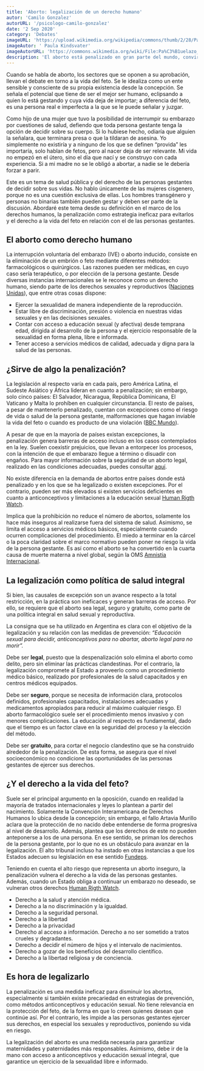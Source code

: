 ```yaml
---
title: 'Aborto: legalización de un derecho humano'
autor: 'Camilo Gonzalez'
autorURL: '/psicologo-camilo-gonzalez'
date: '2 Sep 2020'
category: 'Debates'
imageURL: 'https://upload.wikimedia.org/wikipedia/commons/thumb/2/28/Pa%C3%B1uelazo_paran%C3%A1_%2826%29.jpg/800px-Pa%C3%B1uelazo_paran%C3%A1_%2826%29.jpg'
imageAutor: ' Paula Kindsvater'
imageAutorURL: 'https://commons.wikimedia.org/wiki/File:Pa%C3%B1uelazo_paran%C3%A1_(26).jpg'
description: 'El aborto está penalizado en gran parte del mundo, convirtiendolo en la tercera causa de muerte materna ¿Para cuando la legalización?'
---
```


Cuando se habla de aborto, los sectores que se oponen a su aprobación, llevan el debate en torno a la vida del feto. Se le idealiza como un ente sensible y consciente de su propia existencia desde la concepción. Se señala el potencial que tiene de ser el mejor ser humano, eclipsando a quien lo está gestando y cuya vida deja de importar; a diferencia del feto, es una persona real e imperfecta a la que se le puede señalar y juzgar.

Como hijo de una mujer que tuvo la posibilidad de interrumpir su embarazo por cuestiones de salud, defiendo que toda persona gestante tenga la opción de decidir sobre su cuerpo. Si lo hubiese hecho, odiaría que alguien la señalara, que terminara presa o que la tildaran de asesina. Yo simplemente no existiría y a ninguno de los que se definen “provida” les importaría, solo hablan de fetos, pero al nacer deja de ser relevante. Mi vida no empezó en el útero, sino el día que nací y se construyo con cada experiencia. Si a mi madre no se le obligó a abortar, a nadie se le debería forzar a parir.

<ImageCaption
  src="https://upload.wikimedia.org/wikipedia/commons/thumb/2/2b/Puentazo_federal_por_el_derecho_al_aborto_legal%2C_seguro_y_gratuito_-_Santa_Fe_-_Argentina_-_Puente_Negro_-_LaraVa_33.jpg/800px-Puentazo_federal_por_el_derecho_al_aborto_legal%2C_seguro_y_gratuito_-_Santa_Fe_-_Argentina_-_Puente_Negro_-_LaraVa_33.jpg"
  alt="ni una menos"
  href="https://commons.wikimedia.org/wiki/File:Puentazo_federal_por_el_derecho_al_aborto_legal,_seguro_y_gratuito_-_Santa_Fe_-_Argentina_-_Puente_Negro_-_LaraVa_33.jpg"
  text="Foto de Lara Va"
/>

Este es un tema de salud pública y del derecho de las personas gestantes de decidir sobre sus vidas. No hablo únicamente de las mujeres cisgenero, porque no es una cuestión exclusiva de ellas. Los hombres transgénero y personas no binarias también pueden gestar y deben ser parte de la discusión. Abordaré este tema desde su definición en el marco de los derechos humanos, la penalización como estrategia ineficaz para evitarlos y el derecho a la vida del feto en relación con el de las personas gestantes.

## El aborto como derecho humano

La interrupción voluntaria del embarazo (IVE) o aborto inducido, consiste en la eliminación de un embrión o feto mediante diferentes métodos: farmacológicos o quirúrgicos. Las razones pueden ser médicas, en cuyo caso sería terapéutico, o por elección de la persona gestante. Desde diversas instancias internacionales se le reconoce como un derecho humano, siendo parte de los derechos sexuales y reproductivos (<a href="https://www.hchr.org.mx/index.php?option=com_k2&view=item&id=622:derechos-sexuales-y-reproductivos&Itemid=268#:~:text=Los%20derechos%20sexuales%20y%20reproductivos,ejercicio%20libre%20de%20la%20misma.&text=Estos%20derechos%20incluyen%20(entre%20otros)%3A&text=Estar%20libre%20de%20discriminaci%C3%B3n%2C%20presi%C3%B3n,y%20en%20las%20decisiones%20sexuales" target="_blank">Naciones Unidas</a>), que entre otras cosas dispone:

- Ejercer la sexualidad de manera independiente de la reproducción.
- Estar libre de discriminación, presión o violencia en nuestras vidas sexuales y en las decisiones sexuales.
- Contar con acceso a educación sexual (y afectiva) desde temprana edad, dirigida al desarrollo de la persona y el ejercicio responsable de la sexualidad en forma plena, libre e informada.
- Tener acceso a servicios médicos de calidad, adecuada y digna para la salud de las personas.

## ¿Sirve de algo la penalización?

La legislación al respecto varía en cada país, pero América Latina, el Sudeste Asiático y África lideran en cuanto a penalización; sin embargo, solo cinco países: El Salvador, Nicaragua, República Dominicana, El Vaticano y Malta lo prohíben en cualquier circunstancia. El resto de países, a pesar de mantenerlo penalizado, cuentan con excepciones como el riesgo de vida o salud de la persona gestante, malformaciones que hagan inviable la vida del feto o cuando es producto de una violación (<a href="https://www.bbc.com/mundo/noticias-america-latina-40677494" target="_blank">BBC Mundo</a>).

A pesar de que en la mayoría de países existan excepciones, la penalización genera barreras de acceso incluso en los casos contemplados en la ley. Suelen coexistir prejuicios, que llevan a entorpecer los procesos, con la intención de que el embarazo llegue a término o disuadir con engaños. Para mayor información sobre la seguridad de un aborto legal, realizado en las condiciones adecuadas, puedes consultar <a href="https://www.plannedparenthood.org/es/temas-de-salud/aborto/abortos-realizados-en-una-clinica/cuan-seguro-es-un-aborto-realizado-en-una-clinica" target="_blank">aquí</a>.

<ImageCaption
  src="https://images.unsplash.com/photo-1589441962430-b6d8e4a45037?ixid=MnwxMjA3fDB8MHxwaG90by1wYWdlfHx8fGVufDB8fHx8&ixlib=rb-1.2.1&auto=format&fit=crop&w=750&q=80"
  alt="reja"
  href="https://unsplash.com/photos/KoWJBcF2MQ4"
  text="Foto de Alfaz Sayed"
/>

No existe diferencia en la demanda de abortos entre países donde está penalizado y en los que se ha legalizado o existen excepciones. Por el contrario, pueden ser más elevados si existen servicios deficientes en cuanto a anticonceptivos y limitaciones a la educación sexual <a href="https://www.hrw.org/es/news/2005/06/15/qa-derechos-humanos-y-el-acceso-al-aborto" target="_blank">Human Rigth Watch</a>.

Implica que la prohibición no reduce el número de abortos, solamente los hace más inseguros al realizarse fuera del sistema de salud. Asimismo, se limita el acceso a servicios médicos básicos, especialmente cuando ocurren complicaciones del procedimiento. El miedo a terminar en la cárcel o la poca claridad sobre el marco normativo pueden poner ne riesgo la vida de la persona gestante. Es así como el aborto se ha convertido en la cuarta causa de muerte materna a nivel global, según la OMS <a href="https://www.amnesty.org/es/what-we-do/sexual-and-reproductive-rights/abortion-facts/" target="_blank">Amnistia Internacional</a>.

## La legalización como política de salud integral

Si bien, las causales de excepción son un avance respecto a la total restricción, en la práctica son ineficaces y generan barreras de acceso. Por ello, se requiere que el aborto sea legal, seguro y gratuito, como parte de una política integral en salud sexual y reproductiva.

La consigna que se ha utilizado en Argentina es clara con el objetivo de la legalización y su relación con las medidas de prevención: _“Educación sexual para decidir, anticonceptivos para no abortar, aborto legal para no morir”._

<ImageCaption
  src="https://upload.wikimedia.org/wikipedia/commons/thumb/b/b4/Consignas_pa%C3%B1uelazo_4.jpg/800px-Consignas_pa%C3%B1uelazo_4.jpg"
  alt="aborto congreso"
  href="https://commons.wikimedia.org/wiki/File:Consignas_pa%C3%B1uelazo_4.jpg"
  text="Foto de Paula Kindsvater"
/>

Debe ser **legal**, puesto que la despenalización solo elimina el aborto como delito, pero sin eliminar las prácticas clandestinas. Por el contrario, la legalización compromete al Estado a proveerlo como un procedimiento médico básico, realizado por profesionales de la salud capacitados y en centros médicos equipados.

Debe ser **seguro**, porque se necesita de información clara, protocolos definidos, profesionales capacitados, instalaciones adecuadas y medicamentos apropiados para reducir al máximo cualquier riesgo. El aborto farmacológico suele ser el procedimiento menos invasivo y con menores complicaciones. La educación al respecto es fundamental, dado que el tiempo es un factor clave en la seguridad del proceso y la elección del método.

Debe ser **gratuito**, para cortar el negocio clandestino que se ha construido alrededor de la penalización. De esta forma, se asegura que el nivel socioeconómico no condicione las oportunidades de las personas gestantes de ejercer sus derechos.

## ¿Y el derecho a la vida del feto?

Suele ser el principal argumento en la oposición, cuando en realidad la mayoría de tratados internacionales y leyes lo plantean a partir del nacimiento. Solamente la Convención Interamericana de Derechos Humanos lo ubica desde la concepción; sin embargo, el fallo Artavia Murillo aclara que la protección de no nacido debe entenderse de forma progresiva al nivel de desarrollo. Además, plantea que los derechos de este no pueden anteponerse a los de una persona. En ese sentido, se priman los derechos de la persona gestante, por lo que no es un obstáculo para avanzar en la legalización. El alto tribunal incluso ha instado en otras instancias a que los Estados adecuen su legislación en ese sentido <a href="http://www.fundeps.org/cidh-aborto-argentina/" target="_blank">Fundeps</a>.

<ImageCaption
  src="https://upload.wikimedia.org/wikipedia/commons/thumb/f/f0/Vigilia_en_el_Congreso_de_Argentina_10.jpg/800px-Vigilia_en_el_Congreso_de_Argentina_10.jpg"
  alt="aborto privilegio"
  href="https://commons.wikimedia.org/wiki/File:Vigilia_en_el_Congreso_de_Argentina_10.jpg"
  text="Foto de Juan Diez"
/>

Teniendo en cuenta el alto riesgo que representa un aborto inseguro, la penalización vulnera el derecho a la vida de las personas gestantes. Además, cuando un Estado obliga a continuar un embarazo no deseado, se vulneran otros derechos <a href="https://www.hrw.org/es/news/2005/06/15/qa-derechos-humanos-y-el-acceso-al-aborto" target="_blank">Human Rigth Watch</a>.

- Derecho a la salud y atención médica.
- Derecho a la no discriminación y la igualdad.
- Derecho a la seguridad personal.
- Derecho a la libertad
- Derecho a la privacidad
- Derecho al acceso a información. Derecho a no ser sometido a tratos crueles y degradantes.
- Derecho a decidir el número de hijos y el intervalo de nacimientos.
- Derecho a gozar de los beneficios del desarrollo científico.
- Derecho a la libertad religiosa y de conciencia.

## Es hora de legalizarlo

La penalización es una medida ineficaz para disminuir los abortos, especialmente si también existe precariedad en estrategias de prevención, como métodos anticonceptivos y educación sexual. No tiene relevancia en la protección del feto, de la forma en que lo creen quienes desean que continúe así. Por el contrario, les impide a las personas gestantes ejercer sus derechos, en especial los sexuales y reproductivos, poniendo su vida en riesgo.

La legalización del aborto es una medida necesaria para garantizar maternidades y paternidades más responsables. Asimismo, debe ir de la mano con acceso a anticonceptivos y educación sexual integral, que garantice un ejercicio de la sexualidad libre e informado.
